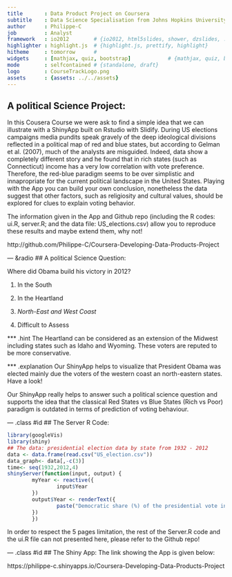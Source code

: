 ```yaml
---
title       : Data Product Project on Coursera
subtitle    : Data Science Specialisation from Johns Hopkins University
author      : Philippe-C
job         : Analyst
framework   : io2012        # {io2012, html5slides, shower, dzslides, ...}
highlighter : highlight.js  # {highlight.js, prettify, highlight}
hitheme     : tomorrow      # 
widgets     : [mathjax, quiz, bootstrap]            # {mathjax, quiz, bootstrap}
mode        : selfcontained # {standalone, draft}
logo        : CourseTrackLogo.png
assets      : {assets: ../../assets}
---
```



##  A political Science Project:

In this Cousera Course we were ask to find a simple idea that we can illustrate with a ShinyApp built on Rstudio with Slidify.
During US elections campaigns media pundits speak gravely of the deep ideological divisions reflected in a political map of red and blue states, but according to Gelman et al. (2007), much of the analysts are misguided. Indeed, data show a completely different story and he found that in rich states (such as Connecticut) income has a very low correlation with vote preference. Therefore, the red-blue paradigm seems to be over simplistic and innapropriate for the current political landscape in the United States.
Playing with the App you can build your own conclusion, nonetheless the data suggest that other factors, such as religiosity and cultural values, should be explored for clues to explain voting behavior.

The information given in the App and Github repo (including the R codes: ui.R, server.R; and the data file: US_elections.csv) allow you to reproduce these results and maybe extend them, why not!

http://github.com/Philippe-C/Coursera-Developing-Data-Products-Project

--- &radio
## A political Science Question: 

Where did Obama build his victory in 2012?

1. In the South

2. In the Heartland

3. _North-East and West Coast_

4. Difficult to Assess

*** .hint 
The Heartland can be considered as an extension of the Midwest including states such as Idaho and Wyoming. These voters are reputed to be more conservative.

*** .explanation 
Our ShinyApp helps to visualize that President Obama was elected mainly due the voters of the western coast an north-eastern states. Have a look!

Our ShinyApp really helps to answer such a political science question and supports the idea that the classical Red States vs Blue States (Rich vs Poor) paradigm is outdated in terms of prediction of voting behaviour.

--- .class #id 
## The Server R Code:

```r
library(googleVis)
library(shiny)
## The data: presidential election data by state from 1932 - 2012
data <- data.frame(read.csv("US_election.csv"))
data_graph<- data[,-c(3)]
time<- seq(1932,2012,4)
shinyServer(function(input, output) {
        myYear <- reactive({
                input$Year
        })
        output$Year <- renderText({
                paste("Democratic share (%) of the presidential vote in", myYear())
        })
        })
```     

In order to respect the 5 pages limitation, the rest of the Server.R code and the ui.R file can not presented here, please refer to the Github repo!

--- .class #id
## The Shiny App:
The link showing the App is given below:

https://philippe-c.shinyapps.io/Coursera-Developing-Data-Products-Project
















